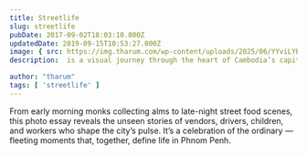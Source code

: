 ```yaml
---
title: Streetlife
slug: streetlife
pubDate: 2017-09-02T18:03:10.000Z
updatedDate: 2019-09-15T10:53:27.000Z
image: { src: https://img.tharum.com/wp-content/uploads/2025/06/YYviLYBZYnzQyNqeC1KxPfFBhRgsKWHk-CQQeRndvqY.jpg, alt: Old City 5, positionx: 75%, positiony: 0% }
description:  is a visual journey through the heart of Cambodia’s capital, capturing the everyday rhythm, resilience, and raw beauty found on its bustling streets.

author: "tharum"
tags: [ 'streetlife' ]
---
```


From early morning monks collecting alms to late-night street food scenes, this photo essay reveals the unseen stories of vendors, drivers, children, and workers who shape the city’s pulse. It’s a celebration of the ordinary — fleeting moments that, together, define life in Phnom Penh.

